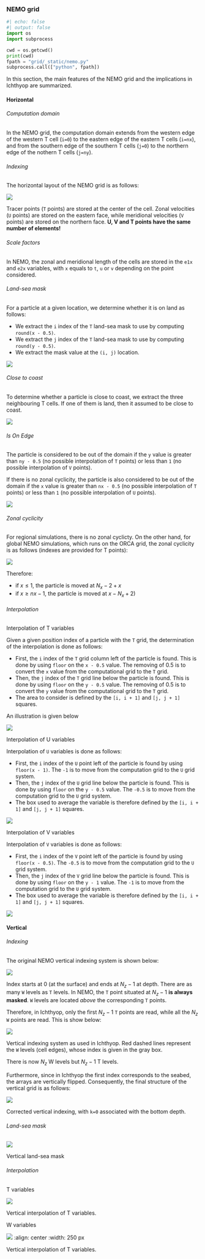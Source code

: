### NEMO grid

```python
#| echo: false
#| output: false
import os
import subprocess

cwd = os.getcwd()
print(cwd)
fpath = "grid/_static/nemo.py"
subprocess.call(["python", fpath])
```

In this section, the main features of the NEMO grid and the implications in Ichthyop are summarized.

#### Horizontal

###### Computation domain

In the NEMO grid, the computation domain extends from the western edge of the western T cell (`i=0`) to the eastern edge of the eastern T cells (`i=nx`), and from the
southern edge of the southern T cells (`j=0`) to the northern edge of the nothern T cells (`j=ny`).

###### Indexing

The horizontal layout of the NEMO grid is as follows:

![ ](grid/_static/nemo_hor_index.png)

Tracer points (`T` points) are stored at the center of the cell. Zonal velocities (`U` points) are stored on the eastern face, while meridional velocities (`V` points) are stored on the northern face. **U, V and T points have the same number of elements!**

###### Scale factors

In NEMO, the zonal and meridional length of the cells are stored in the `e1x` and `e2x` variables, with `x` equals to `t`, `u` or `v` depending on the point considered.

###### Land-sea mask

For a particle at a given location, we determine whether it is on land as follows:

- We extract the `i` index of the `T` land-sea mask to use by computing `round(x - 0.5)`.
- We extract the `j` index of the `T` land-sea mask to use by computing `round(y - 0.5)`.
- We extract the mask value at the `(i, j)` location.

![ ](grid/_static/landsea_mask_nemo.jpg)

###### Close to coast

To determine whether a particle is close to coast, we extract the three neighbouring T cells. If one of them is land, then it assumed to be close to coast.

![ ](grid/_static/close_to_coast_nemo.jpg)


###### Is On Edge

The particle is considered to be out of the domain if the `y` value is greater than `ny - 0.5` (no possible interpolation of `T` points) or less than `1` (no possible interpolation of `V` points).

If there is no zonal cyclicity, the particle is also considered to be out of the domain if the `x` value is greater than `nx - 0.5` (no possible interpolation of `T` points) or less than `1` (no possible interpolation of `U` points).

![](grid/_static/is_on_edge_nemo.jpg)

###### Zonal cyclicity

For regional simulations, there is no zonal cyclicty. On the other hand, for global NEMO simulations, which runs
on the ORCA grid, the zonal cyclicity is as follows (indexes are provided for T points):

![](grid/_static/zonal_cyclicity_nemo.jpg)

Therefore:

- if $x \leq 1$, the particle is moved at $N_x - 2 + x$
- if $x \geq nx - 1$, the particle is moved at $x - N_x + 2)$

###### Interpolation

######### Interpolation of T variables

Given a given position index of a particle with the `T` grid, the determination of the interpolation is done as follows:

- First, the `i` index of the `T` grid column left of the particle is found. This is done by using `floor` on the `x - 0.5` value. The removing of 0.5 is to convert the `x` value from the computational grid to the `T` grid.
- Then, the `j` index of the `T` grid line below the particle is found. This is done by using `floor` on the `y - 0.5` value. The removing of 0.5 is to convert the `y` value from the computational grid to the `T` grid.
- The area to consider is defined by the `[i, i + 1]` and `[j, j + 1]` squares.

An illustration is given below

![](grid/_static/t_interpolation_nemo.jpg)

######### Interpolation of U variables

Interpolation of `U` variables is done as follows:

- First, the `i` index of the `U` point left of the particle is found by using `floor(x - 1)`. The `-1` is to move from the computation grid to the `U` grid system.
- Then, the `j` index of the `U` grid line below the particle is found. This is done by using `floor` on the `y - 0.5` value. The `-0.5` is to move from the computation grid to the `U` grid system.
- The box used to average the variable is therefore defined by the `[i, i + 1]` and `[j, j + 1]` squares.

![](grid/_static/u_interpolation_nemo.jpg)

######### Interpolation of V variables

Interpolation of `V` variables is done as follows:

- First, the `i` index of the `V` point left of the particle is found by using `floor(x - 0.5)`. The `-0.5` is to move from the computation grid to the `U` grid system.
- Then, the `j` index of the `V` grid line below the particle is found. This is done by using `floor` on the `y - 1` value. The `-1` is to move from the computation grid to the `U` grid system.
- The box used to average the variable is therefore defined by the `[i, i + 1]` and `[j, j + 1]` squares.

![](grid/_static/v_interpolation_nemo.jpg)


#### Vertical

###### Indexing

The original NEMO vertical indexing system is shown below:

![](grid/_static/nemo_ver_index.png)


Index starts at 0 (at the surface) and ends at $N_z - 1$ at depth. There are as many `W` levels as `T` levels. In NEMO, the `T` point situated at $N_z - 1$ **is always masked**. `W` levels are located *above* the corresponding `T` points.

Therefore, in Ichthyop, only the first $N_z - 1$ `T` points are read, while all the $N_z$ `W` points are read. This is show below:

![](grid/_static/vertical_indexing_nemo.jpg)


Vertical indexing system as used in Ichthyop. Red dashed lines represent the `W` levels (cell edges), whose index is given in the gray box.

There is now $N_z$ W levels but $N_z - 1$ T levels.

Furthermore, since in Ichthyop the first index corresponds to the seabed, the arrays are vertically flipped. Consequently, the final structure of the vertical grid is as follows:

![](grid/_static/corrected_vertical_indexing_nemo.jpg)


Corrected vertical indexing, with `k=0` associated with the bottom depth.

###### Land-sea mask

![](grid/_static/vertical_landsea_mask_nemo.jpg)


Vertical land-sea mask

###### Interpolation

######### T variables

![](grid/_static/vertical_t_interpolation_nemo.jpg)


Vertical interpolation of T variables.

######### W variables

![](grid/_static/vertical_w_interpolation_nemo.jpg)
:align: center
:width: 250 px

Vertical interpolation of T variables.
